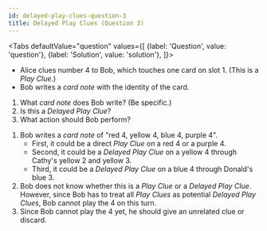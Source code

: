 ```yaml
---
id: delayed-play-clues-question-3
title: Delayed Play Clues (Question 3)
---
```



<BeginnersGuideProgress id="delayed-play-clues-question-3" />

<Tabs
  defaultValue="question"
  values={[
    {label: 'Question', value: 'question'},
    {label: 'Solution', value: 'solution'},
  ]}>
<TabItem value="question">

- Alice clues number 4 to Bob, which touches one card on slot 1. (This is a _Play Clue_.)
- Bob writes a _card note_ with the identity of the card.

1. What _card note_ does Bob write? (Be specific.)
1. Is this a _Delayed Play Clue_?
1. What action should Bob perform?

</TabItem>
<TabItem value="solution">

1. Bob writes a _card note_ of "red 4, yellow 4, blue 4, purple 4".
   - First, it could be a direct _Play Clue_ on a red 4 or a purple 4.
   - Second, it could be a _Delayed Play Clue_ on a yellow 4 through Cathy's yellow 2 and yellow 3.
   - Third, it could be a _Delayed Play Clue_ on a blue 4 through Donald's blue 3.
1. Bob does not know whether this is a _Play Clue_ or a _Delayed Play Clue_. However, since Bob has to treat all _Play Clues_ as potential _Delayed Play Clues_, Bob cannot play the 4 on this turn.
1. Since Bob cannot play the 4 yet, he should give an unrelated clue or discard.

</TabItem>
</Tabs>

<DelayedPlayCluesQuestion3 />
